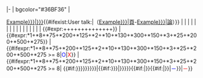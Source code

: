 |-
| bgcolor="#36BF36" | <p id="con-{{{username|}}}"></p>[[Wikipedia:動員令/第九次動員令/個人貢獻/{{{username|Example}}}|{{{nickname|{{{username|Example}}}}}}]]{{#ifexist:User talk:{{{username|Example}}}|（[[User:{{{username|Example}}}|頁]]-[[User talk:{{{username|Example}}}|論]]）}}
| {{{大達|0}}}
| {{{大新|0}}}
| {{{大優|0}}}
| {{{大特|0}}}
| {{{大列|0}}}
| {{{中達|0}}}
| {{{中新|0}}}
| {{{中優|0}}}
| {{{中特|0}}}
| {{{中列|0}}}
| {{{小達|0}}}
| {{{小新|0}}}
| {{{小優|0}}}
| {{{小特|0}}}
| {{{小列|0}}}
| {{#expr:{{{大達|0}}}+{{{大新|0}}}+{{{大優|0}}}+{{{大特|0}}}+{{{大列|0}}}+{{{中達|0}}}+{{{中新|0}}}+{{{中優|0}}}+{{{中特|0}}}+{{{中列|0}}}+{{{小達|0}}}+{{{小新|0}}}+{{{小優|0}}}+{{{小特|0}}}+{{{小列|0}}}}}
| {{#expr:{{{大達|0}}}*1+{{{大新|0}}}*8+{{{大優|0}}}*75+{{{大特|0}}}*200+{{{大列|0}}}*125+{{{中達|0}}}*2+{{{中新|0}}}*10+{{{中優|0}}}*130+{{{中特|0}}}*300+{{{中列|0}}}*150+{{{小達|0}}}*3+{{{小新|0}}}*25+{{{小優|0}}}*200+{{{小特|0}}}*500+{{{小列|0}}}*275}}
| {{#ifexpr:{{{大達|0}}}*1+{{{大新|0}}}*8+{{{大優|0}}}*75+{{{大特|0}}}*200+{{{大列|0}}}*125+{{{中達|0}}}*2+{{{中新|0}}}*10+{{{中優|0}}}*130+{{{中特|0}}}*300+{{{中列|0}}}*150+{{{小達|0}}}*3+{{{小新|0}}}*25+{{{小優|0}}}*200+{{{小特|0}}}*500+{{{小列|0}}}*275 >= 8|<span style="color: Blue;">O</span>|<span style="color: Red;">X</span>}}
| {{#ifexpr:{{{大達|0}}}*1+{{{大新|0}}}*8+{{{大優|0}}}*75+{{{大特|0}}}*200+{{{大列|0}}}*125+{{{中達|0}}}*2+{{{中新|0}}}*10+{{{中優|0}}}*130+{{{中特|0}}}*300+{{{中列|0}}}*150+{{{小達|0}}}*3+{{{小新|0}}}*25+{{{小優|0}}}*200+{{{小特|0}}}*500+{{{小列|0}}}*275 >= 8|
{{#if:{{{頭銜|{{{頭銜1|{{{頭銜2|{{{頭銜3|}}}}}}}}}}}}|{{#if:{{{頭銜|{{{頭銜1|}}}}}}|{{DC9/con/award|{{{頭銜|{{{頭銜1|}}}}}}}}}}{{#if:{{{頭銜2|}}}|{{DC9/con/award|{{{頭銜2|}}}}}}}{{#if:{{{頭銜3|}}}|{{DC9/con/award|{{{頭銜3|}}}}}}}|<span style="color: Blue;">－</span>}}|<span style="color: Red;">－</span>}}